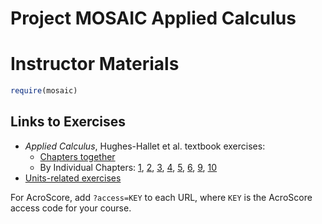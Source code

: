 Project MOSAIC Applied Calculus
================================
Instructor Materials
====================

```r
require(mosaic)
```

## Links to Exercises

* *Applied Calculus*, Hughes-Hallet et al. textbook exercises: 
    * [Chapters together](https://dl.dropbox.com/u/5098197/Exercises/HTML/Textbook-Questions/Textbook-Questions-A.html)
    * By Individual Chapters: [1](https://dl.dropbox.com/u/5098197/Exercises/HTML/Textbook-Chap-1/Textbook-Chap-1-A.html), [2](https://dl.dropbox.com/u/5098197/Exercises/HTML/Textbook-Chap-2/Textbook-Chap-2-A.html), [3](https://dl.dropbox.com/u/5098197/Exercises/HTML/Textbook-Chap-3/Textbook-Chap-3-A.html), [4](https://dl.dropbox.com/u/5098197/Exercises/HTML/Textbook-Chap-4/Textbook-Chap-4-A.html), [5](https://dl.dropbox.com/u/5098197/Exercises/HTML/Textbook-Chap-5/Textbook-Chap-5-A.html), [6](https://dl.dropbox.com/u/5098197/Exercises/HTML/Textbook-Chap-6/Textbook-Chap-6-A.html), [9](https://dl.dropbox.com/u/5098197/Exercises/HTML/Textbook-Chap-9/Textbook-Chap-9-A.html), [10](https://dl.dropbox.com/u/5098197/Exercises/HTML/Textbook-Chap-10/Textbook-Chap-10-A.html)
    
* [Units-related exercises](https://dl.dropbox.com/u/5098197/Exercises/HTML/AC-Units-Problems/AC-Units-Problems-A.html)

For AcroScore, add `?access=KEY` to each URL, where `KEY` is the AcroScore access code for your course.